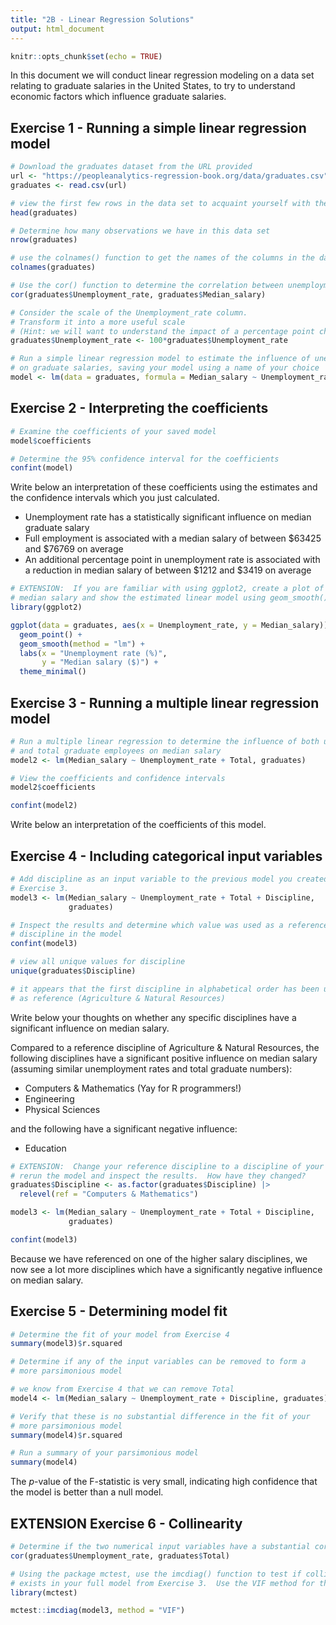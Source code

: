 ```yaml
---
title: "2B - Linear Regression Solutions"
output: html_document
---
```


```r
knitr::opts_chunk$set(echo = TRUE)
```

In this document we will conduct linear regression modeling on a data set relating to graduate salaries in the United States, to try to understand economic factors which influence graduate salaries.

## Exercise 1 - Running a simple linear regression model

```r
# Download the graduates dataset from the URL provided
url <- "https://peopleanalytics-regression-book.org/data/graduates.csv"
graduates <- read.csv(url)

```

```r
# view the first few rows in the data set to acquaint yourself with the data
head(graduates)
```


```r
# Determine how many observations we have in this data set
nrow(graduates)
```

```r
# use the colnames() function to get the names of the columns in the data set
colnames(graduates)
```

```r
# Use the cor() function to determine the correlation between unemployment rate and median salary
cor(graduates$Unemployment_rate, graduates$Median_salary)

```

```r
# Consider the scale of the Unemployment_rate column.  
# Transform it into a more useful scale
# (Hint: we will want to understand the impact of a percentage point change)
graduates$Unemployment_rate <- 100*graduates$Unemployment_rate
```


```r
# Run a simple linear regression model to estimate the influence of unemployment rate
# on graduate salaries, saving your model using a name of your choice
model <- lm(data = graduates, formula = Median_salary ~ Unemployment_rate)


```



## Exercise 2 - Interpreting the coefficients

```r
# Examine the coefficients of your saved model
model$coefficients


```

```r
# Determine the 95% confidence interval for the coefficients
confint(model)


```

Write below an interpretation of these coefficients using the estimates and the confidence intervals which you just calculated.

* Unemployment rate has a statistically significant influence on median graduate salary
* Full employment is associated with a median salary of between \$63425 and \$76769 on average
* An additional percentage point in unemployment rate is associated with a reduction in median salary of between \$1212 and \$3419 on average

```r
# EXTENSION:  If you are familiar with using ggplot2, create a plot of unemployment rate and
# median salary and show the estimated linear model using geom_smooth()
library(ggplot2)

ggplot(data = graduates, aes(x = Unemployment_rate, y = Median_salary)) +
  geom_point() +
  geom_smooth(method = "lm") +
  labs(x = "Unemployment rate (%)",
       y = "Median salary ($)") +
  theme_minimal()
```

## Exercise 3 - Running a multiple linear regression model

```r
# Run a multiple linear regression to determine the influence of both unemployment rate
# and total graduate employees on median salary
model2 <- lm(Median_salary ~ Unemployment_rate + Total, graduates)

```

```r
# View the coefficients and confidence intervals
model2$coefficients

confint(model2)


```

Write below an interpretation of the coefficients of this model.


## Exercise 4 - Including categorical input variables

```r
# Add discipline as an input variable to the previous model you created in 
# Exercise 3.  
model3 <- lm(Median_salary ~ Unemployment_rate + Total + Discipline, 
             graduates)

```


```r
# Inspect the results and determine which value was used as a reference for 
# discipline in the model
confint(model3)

# view all unique values for discipline
unique(graduates$Discipline)

# it appears that the first discipline in alphabetical order has been used
# as reference (Agriculture & Natural Resources)

```

Write below your thoughts on whether any specific disciplines have a significant influence on median salary.

Compared to a reference discipline of Agriculture & Natural Resources, the following disciplines have a significant positive influence on median salary (assuming similar unemployment rates and total graduate numbers):

* Computers & Mathematics (Yay for R programmers!) 
* Engineering
* Physical Sciences

and the following have a significant negative influence:

* Education

```r
# EXTENSION:  Change your reference discipline to a discipline of your choice,
# rerun the model and inspect the results.  How have they changed?
graduates$Discipline <- as.factor(graduates$Discipline) |> 
  relevel(ref = "Computers & Mathematics")

model3 <- lm(Median_salary ~ Unemployment_rate + Total + Discipline, 
             graduates)

confint(model3)
```

Because we have referenced on one of the higher salary disciplines, we now see a lot more disciplines which have a  significantly negative influence on median salary.


## Exercise 5 - Determining model fit

```r
# Determine the fit of your model from Exercise 4 
summary(model3)$r.squared
```

```r
# Determine if any of the input variables can be removed to form a
# more parsimonious model

# we know from Exercise 4 that we can remove Total 
model4 <- lm(Median_salary ~ Unemployment_rate + Discipline, graduates)
```

```r
# Verify that these is no substantial difference in the fit of your
# more parsimonious model
summary(model4)$r.squared
```

```r
# Run a summary of your parsimonious model 
summary(model4)

```

The $p$-value of the F-statistic is very small, indicating high confidence that the model is better than a null model.

## EXTENSION Exercise 6 - Collinearity

```r
# Determine if the two numerical input variables have a substantial correlation
cor(graduates$Unemployment_rate, graduates$Total)
```

```r
# Using the package mctest, use the imcdiag() function to test if collinearity 
# exists in your full model from Exercise 3.  Use the VIF method for this.
library(mctest)

mctest::imcdiag(model3, method = "VIF")

```

